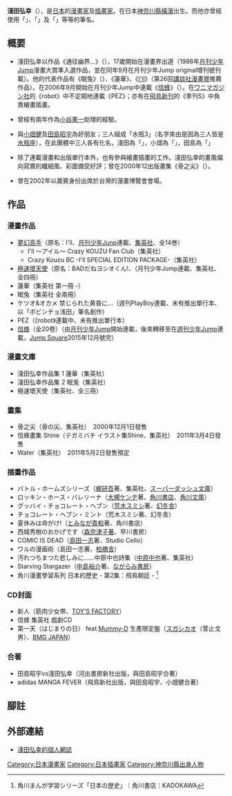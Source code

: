 {{Japanese|japanese=浅田 弘幸|kana=あさだ ひろゆき|romaji=Asada Hiroyuki}}
'''淺田弘幸'''（{{bd|1968年|2月15日||catIdx=Asada Hiroyuki}}），是[[日本|日本]]的[[漫畫家|漫畫家]]及[[插畫家|插畫家]]。在日本[[神奈川縣|神奈川縣]][[橫濱|橫濱]]出生。而他亦曾經使用「'''{{lang|ja|あさだ ひろゆき}}'''」、「'''{{lang|ja|あさだ 宇宙一}}'''」及「'''{{lang|ja|ボビンチョ浅田}}'''」等等的筆名。

== 概要 ==

*淺田弘幸以作品《通往幽界…》（{{lang|ja|幽界へ…}}），17歲開始在漫畫界出道（1986年[[月刊少年Jump|月刊少年Jump]]漫畫大賞準入選作品，並在同年9月在月刊少年Jump original增刊號刊載）。他的代表作品有《眠兔》（{{lang|ja|眠兎}}）、《蓮華》、《[[I'll|I'll]]》（第26回[[講談社漫畫賞|講談社漫畫賞]]推薦作品）。在2006年9月開始在月刊少年Jump中連載《[[信蜂|信蜂]]》（{{lang|ja|テガミバチ}}）。在[[ワニマガジン社|ワニマガジン社]]的《robot》中不定期地連載《PEZ》；亦有在[[飛鳥新刊|飛鳥新刊]]的《季刊S》中負責繪畫插畫。

*曾經有兩年作為[[小谷憲一|小谷憲一]]助理的經驗。

*與[[小畑健|小畑健]]及[[田島昭宇|田島昭宇]]為好朋友；三人組成「水瓶3」（名字來由是因為三人皆是[[水瓶座|水瓶座]]），在此團體中三人各有化名，淺田為「{{lang|ja|ウータン・チョップ(ペンネーム)}}」，小畑為「{{lang|ja|モーニング・コング}}」，田島為「{{lang|ja|ゴリラ・キック(仮名)}}」

*除了連載漫畫和出版單行本外，也有參與繪畫插畫的工作。淺田弘幸的畫風偏向寫實的纖細風、彩圖備受好評；曾在2000年12出版畫集《骨之尖》（{{lang|ja|骨の尖}}）。

*曾在2002年以嘉賓身份出席於台灣的漫畫博覽會會場。

== 作品 ==
=== 漫畫作品 ===
* [[夢幻高手|夢幻高手]]（原名：I'll、[[月刊少年Junp|月刊少年Junp]]連載、[[集英社|集英社]]、全14巻）
** I'll ～アイル～ Crazy KOUZU Fan Club（集英社） 
** Crazy Kouzu BC -I'll SPECIAL EDITION PACKAGE-（集英社） 
* [[極速壞天使|極速壞天使]]（原名：BADだねヨシオくん!、（月刊少年Jump連載、集英社、全四冊） 
* 蓮華（集英社 第一冊 -） 
* 眠兔（集英社 全兩冊） 
* ケツオ&オカメ 禁じられた黄昏に…（週刊PlayBoy連載、未有推出單行本、以「ボビンチョ浅田」筆名創作） 
* PEZ（《robot》連載中、未有推出單行本） 
* [[信蜂|信蜂]]（全20卷）（由[[月刊少年Jump|月刊少年Jump]]開始連載，後來轉移至在[[週刊少年Jump|週刊少年Jump]]連載，[[Jump_Square|Jump Square]]2015年12月號完）

=== 漫畫文庫 ===
* 淺田弘幸作品集 1 蓮華（集英社） 
* 淺田弘幸作品集 2 眠兎（集英社） 
* 極速壞天使（集英社、全三冊）

=== 畫集 ===
* 骨之尖（骨の尖、集英社）　2000年12月1日發售
* 信蜂畫集 Shine（テガミバチ イラスト集Shine、集英社）　2011年3月4日發售
* Water（集英社）　2011年5月2日發售預定

=== 插畫作品 ===
* バトル・ホームズシリーズ（[[梶研吾|梶研吾]]著、集英社、[[スーパーダッシュ文庫|スーパーダッシュ文庫]]） 
* ロッキン・ホース・バレリーナ（[[大槻ケンヂ|大槻ケンヂ]]著、[[角川書店|角川書店]]、[[角川文庫|角川文庫]]） 
* グッバイ・チョコレート・ヘブン（[[荒木スミシ|荒木スミシ]]著、[[幻冬舎|幻冬舎]]） 
* チョコレート・ヘブン・ミント（荒木スミシ著、幻冬舎） 
* 夏休みは命がけ!（[[とみなが貴和|とみなが貴和]]著、角川書店） 
* 西城秀樹のおかげです（[[森奈津子著|森奈津子著]]、早川書房） 
* COMIC IS DEAD（[[島田一志|島田一志]]著、Studio Cello） 
* ワルの漫画術（島田一志著、[[柏艪舎|柏艪舎]]） 
* 汚れつちまつた悲しみに……中原中也詩集（[[中原中也|中原中也]]著、集英社） 
* Starving Stargazer（[[中島裕介|中島裕介]]著、[[ながらみ書房|ながらみ書房]]）
* 角川漫畫學習系列 日本的歷史 - 第2集：飛鳥朝廷 - <ref>{{ja icon}} 角川まんが学習シリーズ「日本の歴史」｜角川書店｜KADOKAWA</ref>

=== CD封面 ===
* 新人（筋肉少女帯、[[TOY'S_FACTORY|TOY'S FACTORY]]） 
* 信蜂 集英社 戲劇CD 
* 第一天（はじまりの日） feat.[[Mummy-D|Mummy-D]] 生產限定盤（[[スガシカオ|スガシカオ]]（菅止戈男）、[[BMG_JAPAN|BMG JAPAN]]）

=== 合著 ===
* 田島昭宇vs淺田弘幸（河出書房新社出版，與田島昭宇合著） 
* adidas MANGA FEVER（飛鳥新社出版，與田島昭宇、小畑健合著）

== 腳註 ==
{{Reflist}}

== 外部連結 ==
* [https://web.archive.org/web/20100111033836/http://www.asadahiroyuki.com/index.html 淺田弘幸的個人網誌] {{ja}}

{{DEFAULTSORT:Asada Hiroyuki}}
[[Category:日本漫畫家|Category:日本漫畫家]]
[[Category:日本插畫家|Category:日本插畫家]]
[[Category:神奈川縣出身人物|Category:神奈川縣出身人物]]